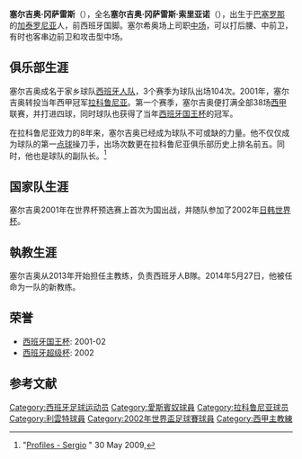 {{noteTA
|T=zh-hans:塞尔吉奥·冈萨雷斯;zh-hk:沙治奧·干沙利斯;zh-tw:塞爾吉奧·岡薩雷斯;
|G1=足球
|G2=laliga
|1=zh-hans:塞尔吉奥;zh-hk:沙治奧;zh-tw:塞爾吉奧;
}}
{{Football player infobox
| playername = 塞尔吉奥<br />Sergio
| image = Real Valladolid - Rayo Vallecano 2019-01-05 42 (cropped).jpg
| image_size = 220
| fullname = Sergio González Soriano
| birth_date = {{birth date and age|1976|11|10|df=y}}
| birth_place = [[西班牙|西班牙]][[奥斯皮塔莱特-德略布雷加特|奥斯皮塔莱特]]
| height = {{height|m=1.82}}
| nickname = 
| currentclub = [[加的斯足球俱樂部|卡迪斯]] (主教練) <br>[[加泰罗尼亚联队|加泰罗尼亚]] (主教練) 
| clubnumber = 
| position = [[中场|中场]]
| youthyears1 = | youthclubs1 = [[賀斯比圖勒體育中心|賀斯比圖勒]]
| years1 = 1994–1995 | clubs1 = [[賀斯比圖勒體育中心|賀斯比圖勒]] | caps1 = 6 | goals1 = 2
| years2 = 1995–1998 | clubs2 = {{le|西班牙人B队|RCD Espanyol B}} | caps2 = 104 | goals2 = 12
| years3 = 1998–2001 | clubs3 = [[皇家西班牙人体育俱乐部|西班牙人]] | caps3 = 110 | goals3 = 5
| years4 = 2001–2010 | clubs4 = [[拉科鲁尼亚体育俱乐部|拉科鲁尼亚]] | caps4 = 294 | goals4 = 27
| years5 = 2010–2011 | clubs5 = [[萊萬特體育聯盟|萊萬特]] | caps5 = 14 | goals5 = 2
| totalcaps = 528 | totalgoals = 48
| nationalyears1 = 2001–2005 | nationalteam1 = [[西班牙國家足球隊|西班牙]] | nationalcaps1 = 11 | nationalgoals1 = 0
| nationalyears2 = 1999–2013 | nationalteam2 = [[加泰罗尼亚联队|加泰罗尼亚]] | nationalcaps2 = 15 | nationalgoals2 = 2
| manageryears1 = 2013–2014 | managerclubs1 = {{le|西班牙人B队|RCD Espanyol B}} (助理教练)
| manageryears2 = 2014 | managerclubs2 = {{le|西班牙人B队|RCD Espanyol B}}
| manageryears3 = 2014–2015 | managerclubs3 = [[皇家西班牙人体育俱乐部|西班牙人]]
| manageryears4 = 2015– | managerclubs4 = [[加泰罗尼亚联队|加泰罗尼亚]]
| manageryears5 = 2018–2021 | managerclubs5 = [[皇家巴利亞多利德足球俱樂部|巴利亞多利德]]
| manageryears6 = 2022– | managerclubs6 = [[加的斯足球俱樂部|卡迪斯]]
}}

'''塞尔吉奥·冈萨雷斯'''（{{lang-es|'''Sergio González'''}}），全名'''塞尔吉奥·冈萨雷斯·索里亚诺'''（{{lang-es|'''Sergio González Soriano'''}}），出生于[[巴塞罗那|巴塞罗那]]的[[加泰罗尼亚|加泰罗尼亚]]人，前西班牙国脚。塞尔希奥场上司职[[中场|中场]]，可以打后腰、中前卫，有时也客串边前卫和攻击型中场。

==俱乐部生涯==
塞尔吉奥成名于家乡球队[[皇家西班牙人体育俱乐部|西班牙人队]]，3个赛季为球队出场104次。2001年，塞尔吉奥转投当年西甲冠军[[拉科鲁尼亚足球俱乐部|拉科鲁尼亚]]。第一个赛季，塞尔吉奥便打满全部38场[[西甲|西甲]]联赛，并打进四球，同时球队也获得了当年[[西班牙国王杯|西班牙国王杯]]的冠军。

在拉科鲁尼亚效力的8年来，塞尔吉奥已经成为球队不可或缺的力量。他不仅仅成为球队的第一[[点球|点球]]操刀手，出场次数更在拉科鲁尼亚俱乐部历史上排名前五。同时，他也是球队的副队长。<ref>"[http://www.deportivo-la-coruna.com/page.php?cid=149 Profiles - Sergio] {{Wayback|url=http://www.deportivo-la-coruna.com/page.php?cid=149 |date=20191002203449 }}" 30 May 2009,</ref>

==国家队生涯==
塞尔吉奥2001年在世界杯预选赛上首次为国出战，并随队参加了2002年[[日本|日]][[韩国|韩]][[国际足联世界杯|世界杯]]。

==執教生涯==
塞尔吉奥从2013年开始担任主教练，负责西班牙人B隊。2014年5月27日，他被任命为一队的新教练。

==荣誉==
*[[西班牙国王杯|西班牙国王杯]]: 2001-02
*[[西班牙超级杯|西班牙超级杯]]: 2002

==参考文献==
{{reflist}}

{{卡迪斯足球會球員名單}}
{{西甲主教練}}
{{2002年世界杯足球賽西班牙参赛名单}}

{{DEFAULTSORT:Sergio Gonzalez Soriano}}
[[Category:西班牙足球运动员|Category:西班牙足球运动员]]
[[Category:愛斯賓奴球員|Category:愛斯賓奴球員]]
[[Category:拉科鲁尼亚球员|Category:拉科鲁尼亚球员]]
[[Category:利雲特球員|Category:利雲特球員]]
[[Category:2002年世界盃足球賽球員|Category:2002年世界盃足球賽球員]]
[[Category:西甲主教練|Category:西甲主教練]]